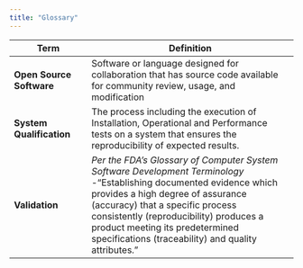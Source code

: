 ```yaml
---
title: "Glossary"
---
```


| Term                     | Definition                                                                                                                                                                                                                                                                                                                      |
|--------------------|----------------------------------------------------|
| **Open Source Software** | Software or language designed for collaboration that has source code available for community review, usage, and modification                                                                                                                                                                                                    |
| **System Qualification** | The process including the execution of Installation, Operational and Performance tests on a system that ensures the reproducibility of expected results.                                                                                                                                                                        |
| **Validation**           | *Per the FDA's Glossary of Computer System Software Development Terminology* -"Establishing documented evidence which provides a high degree of assurance (accuracy) that a specific process consistently (reproducibility) produces a product meeting its predetermined specifications (traceability) and quality attributes." |
